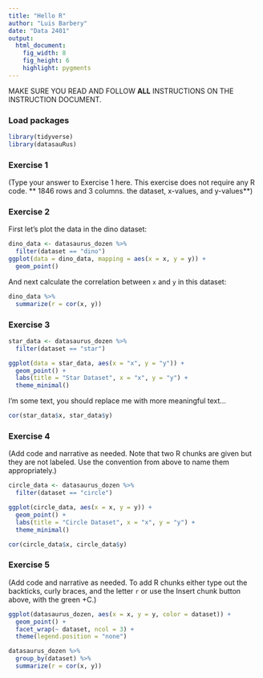```yaml
---
title: "Hello R"
author: "Luis Barbery"
date: "Data 2401"
output: 
  html_document: 
    fig_width: 8
    fig_height: 6
    highlight: pygments
---
```


MAKE SURE YOU READ AND FOLLOW **ALL** INSTRUCTIONS ON THE INSTRUCTION DOCUMENT. 

### Load packages

```r
library(tidyverse) 
library(datasauRus)
```


### Exercise 1

(Type your answer to Exercise 1 here. This exercise does not require any R code. ** 1846 rows and 3 columns. the dataset, x-values, and y-values**)

### Exercise 2


First let's plot the data in the dino dataset:

```r
dino_data <- datasaurus_dozen %>%
  filter(dataset == "dino")
ggplot(data = dino_data, mapping = aes(x = x, y = y)) +
  geom_point()
```

And next calculate the correlation between `x` and `y` in this dataset:

```r
dino_data %>%
  summarize(r = cor(x, y))
```

### Exercise 3


```r
star_data <- datasaurus_dozen %>%
  filter(dataset == "star")

ggplot(data = star_data, aes(x = "x", y = "y")) +
  geom_point() +
  labs(title = "Star Dataset", x = "x", y = "y") +
  theme_minimal()


```

I'm some text, you should replace me with more meaningful text...
 
```r
cor(star_data$x, star_data$y)


```

### Exercise 4

(Add code and narrative as needed. Note that two R chunks are given but they are not labeled. Use the convention from above to name them appropriately.)

```r
circle_data <- datasaurus_dozen %>%
  filter(dataset == "circle")

ggplot(circle_data, aes(x = x, y = y)) +
  geom_point() +
  labs(title = "Circle Dataset", x = "x", y = "y") +
  theme_minimal()


```

```r
cor(circle_data$x, circle_data$y)


```

### Exercise 5

(Add code and narrative as needed. To add R chunks either type out the backticks, curly braces, and the letter `r` or use the Insert chunk button above, with the green +C.)

```r
ggplot(datasaurus_dozen, aes(x = x, y = y, color = dataset)) +
  geom_point() +
  facet_wrap(~ dataset, ncol = 3) +
  theme(legend.position = "none")

datasaurus_dozen %>%
  group_by(dataset) %>%
  summarize(r = cor(x, y))


```